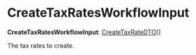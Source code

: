 
# CreateTaxRatesWorkflowInput

 **CreateTaxRatesWorkflowInput**: [CreateTaxRateDTO](../../../tax/interfaces/tax.CreateTaxRateDTO/page.mdx)[]

The tax rates to create.
